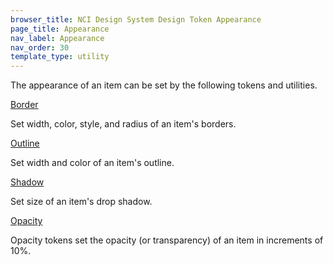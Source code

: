```yaml
---
browser_title: NCI Design System Design Token Appearance
page_title: Appearance
nav_label: Appearance
nav_order: 30
template_type: utility
---
```


The appearance of an item can be set by the following tokens and utilities.

<a href="/foundations/appearance/border" className="header-styled-link">
	Border
</a>

Set width, color, style, and radius of an item's borders.

<a href="/foundations/appearance/outline" className="header-styled-link">
	Outline
</a>

Set width and color of an item's outline.

<a href="/foundations/appearance/shadow" className="header-styled-link">
	Shadow
</a>

Set size of an item's drop shadow.

<a href="/foundations/appearance/opacity" className="header-styled-link">
	Opacity
</a>

Opacity tokens set the opacity (or transparency) of an item in increments of 10%.
